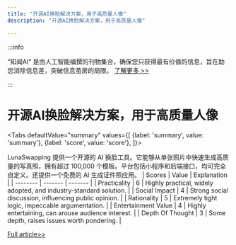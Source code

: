 ```yaml
---
title: "开源AI换脸解决方案，用于高质量人像"
description: "开源AI换脸解决方案，用于高质量人像"

---
```



:::info

“知闻AI“ 是由人工智能编撰的刊物集合，确保您只获得最有价值的信息，旨在助您消除信息差，突破信息茧房的局限。  [了解更多 >>](/)

:::

# 开源AI换脸解决方案，用于高质量人像


<Tabs
	defaultValue="summary"
	values={[
	{label: 'summary', value: 'summary'},
	{label: 'score', value: 'score'},
]}>
<TabItem value="summary">


LunaSwapping 提供一个开源的 AI 换脸工具。它能够从单张照片中快速生成高质量的写真照，拥有超过 100,000 个模板。平台包括小程序和后端接口，均可完全自定义。还提供一个免费的 AI 生成证件照应用。
</TabItem>
<TabItem value="score">
	| Scores     | Value   | Explanation |
	| -------- | ------- | ------- |
	| Practicality  | 6    | Highly practical, widely adopted, and industry-standard solution.    |
	| Social Impact | 4     | Strong social discussion, influencing public opinion.    |
	| Rationality    | 5    | Extremely tight logic, impeccable argumentation.    |
	| Entertainment Value    | 4    | Highly entertaining, can arouse audience interest.    |
	| Depth Of Thought    | 3    | Some depth, raises issues worth pondering.    |
</TabItem>
</Tabs>

[Full article>>](https://github.com/ruanyf/weekly/issues/5336)
